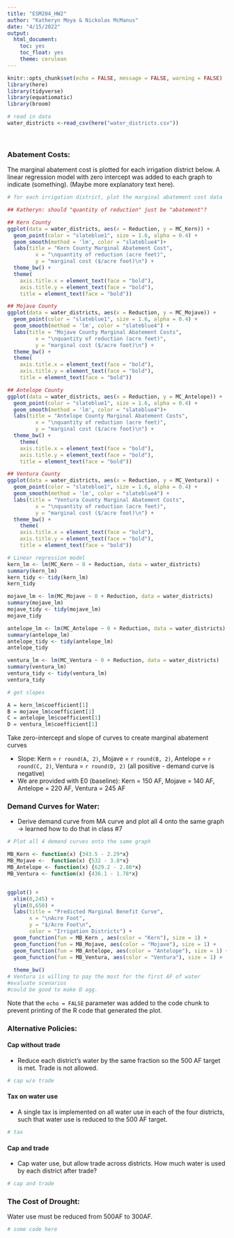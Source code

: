```yaml
---
title: "ESM204_HW2"
author: "Katheryn Moya & Nickolas McManus"
date: "4/15/2022"
output: 
  html_document: 
    toc: yes
    toc_float: yes
    theme: cerulean
---
```


```r
knitr::opts_chunk$set(echo = FALSE, message = FALSE, warning = FALSE)
library(here)
library(tidyverse)
library(equatiomatic)
library(broom)
```

```r
# read in data
water_districts <-read_csv(here("water_districts.csv"))
```
<br>

### Abatement Costs:

The marginal abatement cost is plotted for each irrigation district below. A linear regression model with zero intercept was added to each graph to indicate (something). (Maybe more explanatory text here). 


```r
# for each irrigation district, plot the marginal abatement cost data

## Katheryn: should "quantity of reduction" just be "abatement"?

## Kern County
ggplot(data = water_districts, aes(x = Reduction, y = MC_Kern)) +
  geom_point(color = "slateblue1", size = 1.6, alpha = 0.4) +
  geom_smooth(method = 'lm', color = "slateblue4")+
  labs(title = "Kern County Marginal Abatement Cost",
         x = "\nquantity of reduction (acre feet)",
         y = "marginal cost ($/acre foot)\n") +
  theme_bw() +
  theme(
    axis.title.x = element_text(face = "bold"),
    axis.title.y = element_text(face = "bold"),
    title = element_text(face = "bold"))

## Mojave County
ggplot(data = water_districts, aes(x = Reduction, y = MC_Mojave)) +
  geom_point(color = "slateblue1", size = 1.6, alpha = 0.4) +
  geom_smooth(method = 'lm', color = "slateblue4") +
  labs(title = "Mojave County Marginal Abatement Costs",
         x = "\nquantity of reduction (acre feet)",
         y = "marginal cost ($/acre foot)\n") +
  theme_bw() +
  theme(
    axis.title.x = element_text(face = "bold"),
    axis.title.y = element_text(face = "bold"),
    title = element_text(face = "bold"))

## Antelope County
ggplot(data = water_districts, aes(x = Reduction, y = MC_Antelope)) +
  geom_point(color = "slateblue1", size = 1.6, alpha = 0.4) +
  geom_smooth(method = 'lm', color = "slateblue4")+
  labs(title = "Antelope County Marginal Abatement Costs",
         x = "\nquantity of reduction (acre feet)",
         y = "marginal cost ($/acre foot)\n") +
  theme_bw() +
    theme(
    axis.title.x = element_text(face = "bold"),
    axis.title.y = element_text(face = "bold"),
    title = element_text(face = "bold"))

## Ventura County
ggplot(data = water_districts, aes(x = Reduction, y = MC_Ventura)) +
  geom_point(color = "slateblue1", size = 1.6, alpha = 0.4) +
  geom_smooth(method = 'lm', color = "slateblue4") +
  labs(title = "Ventura County Marginal Abatement Costs",
         x = "\nquantity of reduction (acre feet)",
         y = "marginal cost ($/acre foot)\n") +
  theme_bw() +
    theme(
    axis.title.x = element_text(face = "bold"),
    axis.title.y = element_text(face = "bold"),
    title = element_text(face = "bold"))
```

```r
# Linear regression model
kern_lm <- lm(MC_Kern ~ 0 + Reduction, data = water_districts)
summary(kern_lm)
kern_tidy <- tidy(kern_lm)
kern_tidy

mojave_lm <- lm(MC_Mojave ~ 0 + Reduction, data = water_districts)
summary(mojave_lm)
mojave_tidy <- tidy(mojave_lm)
mojave_tidy

antelope_lm <- lm(MC_Antelope ~ 0 + Reduction, data = water_districts)
summary(antelope_lm)
antelope_tidy <- tidy(antelope_lm)
antelope_tidy

ventura_lm <- lm(MC_Ventura ~ 0 + Reduction, data = water_districts)
summary(ventura_lm)
ventura_tidy <- tidy(ventura_lm)
ventura_tidy

```

```r
# get slopes

A = kern_lm$coefficient[1]
B = mojave_lm$coefficient[1]
C = antelope_lm$coefficient[1]
D = ventura_lm$coefficient[1]
```

Take zero-intercept and slope of curves to create marginal abatement curves

- Slope: Kern = `r round(A, 2)`, Mojave = `r round(B, 2)`, Antelope = `r round(C, 2)`, Ventura = `r round(D, 2)` (all positive - demand curve is negative)
- We are provided with E0 (baseline): Kern = 150 AF, Mojave = 140 AF, Antelope = 220 AF, Ventura = 245 AF

### Demand Curves for Water:

- Derive demand curve from MA curve and plot all 4 onto the same graph -> learned how to do that in class #7

```r
# Plot all 4 demand curves onto the same graph

MB_Kern <- function(x) {343.5 - 2.29*x}
MB_Mojave <-  function(x) {532 - 3.8*x}
MB_Antelope <- function(x) {629.2 - 2.86*x}
MB_Ventura <- function(x) {436.1 - 1.78*x}


ggplot() + 
  xlim(0,245) + 
  ylim(0,650) +
  labs(title = "Predicted Marginal Benefit Curve", 
       x = "\nAcre Foot",
       y = "$/Acre Foot\n",
       color = "Irrigation Districts") +
  geom_function(fun = MB_Kern , aes(color = "Kern"), size = 1) +
  geom_function(fun = MB_Mojave, aes(color = "Mojave"), size = 1) +
  geom_function(fun = MB_Antelope, aes(color = "Antelope"), size = 1) +
  geom_function(fun = MB_Ventura, aes(color = "Ventura"), size = 1) +
  
  theme_bw()
# Ventura is willing to pay the most for the first AF of water
#evaluate scenarios
#could be good to make D agg.
```

Note that the `echo = FALSE` parameter was added to the code chunk to prevent printing of the R code that generated the plot.



### Alternative Policies:

#### Cap without trade
- Reduce each district's water by the same fraction so the 500 AF target is met. Trade is not allowed. 

```r
# cap w/o trade


```

#### Tax on water use
- A single tax is implemented on all water use in each of the four districts, such that water use is reduced to the 500 AF target.

```r
# tax

```

#### Cap and trade
- Cap water use, but allow trade across districts. How much water is used by each district after trade? 

```r
# cap and trade

```


### The Cost of Drought:

Water use must be reduced from 500AF to 300AF. 

```r
# some code here

```


